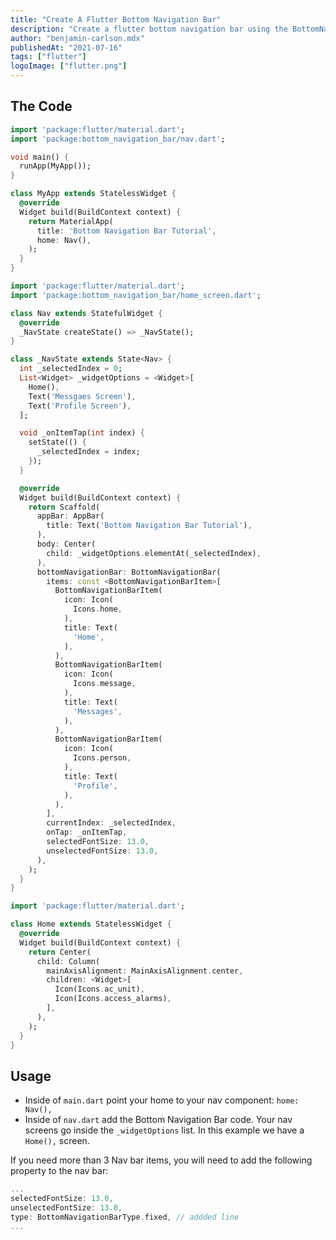 ```yaml
---
title: "Create A Flutter Bottom Navigation Bar"
description: "Create a flutter bottom navigation bar using the BottomNavigationBar Flutter widget that works with more than 3 items!"
author: "benjamin-carlson.mdx"
publishedAt: "2021-07-16"
tags: ["flutter"]
logoImage: ["flutter.png"]
---
```


## The Code

```dart:main.dart
import 'package:flutter/material.dart';
import 'package:bottom_navigation_bar/nav.dart';

void main() {
  runApp(MyApp());
}

class MyApp extends StatelessWidget {
  @override
  Widget build(BuildContext context) {
    return MaterialApp(
      title: 'Bottom Navigation Bar Tutorial',
      home: Nav(),
    );
  }
}
```

```dart:nav.dart
import 'package:flutter/material.dart';
import 'package:bottom_navigation_bar/home_screen.dart';

class Nav extends StatefulWidget {
  @override
  _NavState createState() => _NavState();
}

class _NavState extends State<Nav> {
  int _selectedIndex = 0;
  List<Widget> _widgetOptions = <Widget>[
    Home(),
    Text('Messgaes Screen'),
    Text('Profile Screen'),
  ];

  void _onItemTap(int index) {
    setState(() {
      _selectedIndex = index;
    });
  }

  @override
  Widget build(BuildContext context) {
    return Scaffold(
      appBar: AppBar(
        title: Text('Bottom Navigation Bar Tutorial'),
      ),
      body: Center(
        child: _widgetOptions.elementAt(_selectedIndex),
      ),
      bottomNavigationBar: BottomNavigationBar(
        items: const <BottomNavigationBarItem>[
          BottomNavigationBarItem(
            icon: Icon(
              Icons.home,
            ),
            title: Text(
              'Home',
            ),
          ),
          BottomNavigationBarItem(
            icon: Icon(
              Icons.message,
            ),
            title: Text(
              'Messages',
            ),
          ),
          BottomNavigationBarItem(
            icon: Icon(
              Icons.person,
            ),
            title: Text(
              'Profile',
            ),
          ),
        ],
        currentIndex: _selectedIndex,
        onTap: _onItemTap,
        selectedFontSize: 13.0,
        unselectedFontSize: 13.0,
      ),
    );
  }
}
```

```dart:home_screen.dart
import 'package:flutter/material.dart';

class Home extends StatelessWidget {
  @override
  Widget build(BuildContext context) {
    return Center(
      child: Column(
        mainAxisAlignment: MainAxisAlignment.center,
        children: <Widget>[
          Icon(Icons.ac_unit),
          Icon(Icons.access_alarms),
        ],
      ),
    );
  }
}
```

## Usage

<Step number="1" title="Adding The Code" />

- Inside of `main.dart` point your home to your nav component: `home: Nav(),`
- Inside of `nav.dart` add the Bottom Navigation Bar code. Your nav screens go inside the `_widgetOptions` list. In this example we have a `Home(),` screen.

<Step number="2" title="More Than 3 Items" />

If you need more than 3 Nav bar items, you will need to add the following property to the nav bar:

```dart
...
selectedFontSize: 13.0,
unselectedFontSize: 13.0,
type: BottomNavigationBarType.fixed, // addded line
...
```